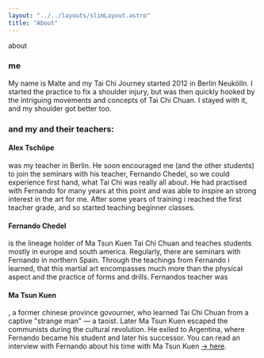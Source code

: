 ```yaml
---
layout: "../../layouts/slimLayout.astro"
title: "About"
---
```


<CurvedHeadline tag="h1" type="slope" direction="R2L" offset="10" class="top-[30px] sm:top-[100px]  fill-terracotta">about</CurvedHeadline>

### me

My name is Malte and my Tai Chi Journey started 2012 in Berlin Neukölln. I started the practice to fix a shoulder injury, but was then quickly hooked by the intriguing movements and concepts of Tai Chi Chuan.
I stayed with it, and my shoulder got better too.
### and my and their teachers:
#### Alex Tschöpe

was my teacher in Berlin. He soon encouraged me (and the other students) to join the seminars with his teacher, Fernando Chedel, so we could experience first hand, what Tai Chi was really all about. He had practised with Fernando for many years at this point and was able to inspire an strong interest in the art for me. After some years of training i reached the first teacher grade, and so started teaching beginner classes.

#### Fernando Chedel

is the lineage holder of Ma Tsun Kuen Tai Chi Chuan and teaches students mostly in europe and south america. Regularly, there are seminars with Fernando in northern Spain. Through the teachings from Fernando i learned, that this martial art encompasses much more than the physical aspect and the practice of forms and drills. Fernandos teacher was

#### Ma Tsun Kuen

, a former chinese province govourner, who learned Tai Chi Chuan from a captive "strange man" — a taoist. Later Ma Tsun Kuen escaped the communists during the cultural revolution. He exiled to Argentina, where Fernando became his student and later his successor.
You can read an interview with Fernando about his time with Ma Tsun Kuen 
<a href="http://matsunkuen.com/interview-with-ronnie-robbinson/" target="_blank">-> here</a>.